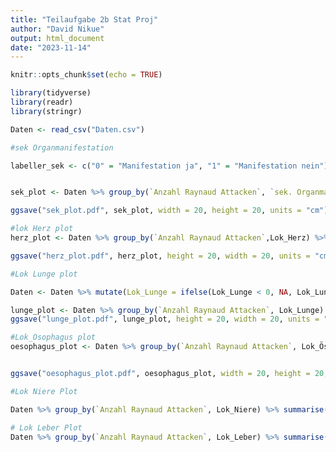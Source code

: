 ```yaml
---
title: "Teilaufgabe 2b Stat Proj"
author: "David Nikue"
output: html_document
date: "2023-11-14" 
---
```


```r
knitr::opts_chunk$set(echo = TRUE)
```

```r
library(tidyverse)
library(readr)
library(stringr)


```


```r
Daten <- read_csv("Daten.csv")
```


```r
#sek Organmanifestation

labeller_sek <- c("0" = "Manifestation ja", "1" = "Manifestation nein") 


sek_plot <- Daten %>% group_by(`Anzahl Raynaud Attacken`, `sek. Organmanifestation`) %>% summarise(count = n()) %>% na.omit() %>% ggplot(aes(x = factor(`Anzahl Raynaud Attacken`, levels = c("NA","0", "<5", "<10", ">10", ">15", ">20")), y = count )) + geom_col() + theme_bw() + facet_grid(~`sek. Organmanifestation`, labeller = labeller(`sek. Organmanifestation` = labeller_sek)) + xlab("Anzahl Raynaud Attacken") + ylab("Anzahl sek. Organmanifestation")

ggsave("sek_plot.pdf", sek_plot, width = 20, height = 20, units = "cm")

```

```r
#lok Herz plot
herz_plot <- Daten %>% group_by(`Anzahl Raynaud Attacken`,Lok_Herz) %>% summarise(count = n()) %>% na.omit() %>% ggplot(aes(x = factor(`Anzahl Raynaud Attacken`, levels = c("NA","0", "<5", "<10", ">10", ">15", ">20")), y = count)) + xlab(" Anzahl Raynaud Attacken")+ ylab("Anzahl Lokalisation Herz") + geom_col() + theme_bw() + facet_grid(~Lok_Herz, labeller = labeller(Lok_Herz = labeller_sek)) 

ggsave("herz_plot.pdf", herz_plot, height = 20, width = 20, units = "cm")
```

```r
#Lok Lunge plot

Daten <- Daten %>% mutate(Lok_Lunge = ifelse(Lok_Lunge < 0, NA, Lok_Lunge))

lunge_plot <- Daten %>% group_by(`Anzahl Raynaud Attacken`, Lok_Lunge) %>% summarise(count = n()) %>% na.omit(Lok_Lunge) %>%  ggplot(aes(x = factor(`Anzahl Raynaud Attacken`, levels = c("NA","0", "<5", "<10", ">10", ">15", ">20")), y = count)) + xlab(" Anzahl Raynaud Attacken")+ ylab("Anzahl Lokalisation Lunge") + geom_col() + theme_bw() + facet_grid(~ Lok_Lunge, labeller = labeller(Lok_Lunge = labeller_sek))
ggsave("lunge_plot.pdf", lunge_plot, height = 20, width = 20, units = "cm")
```

```r
#Lok_Ösophagus plot
oesophagus_plot <- Daten %>% group_by(`Anzahl Raynaud Attacken`, Lok_Ösophagus) %>% summarise(count = n())%>% na.omit() %>% ggplot(aes(x = factor(`Anzahl Raynaud Attacken`, levels = c("NA","0", "<5", "<10", ">10", ">15", ">20")), y = count))+ xlab(" Anzahl Raynaud Attacken")+ ylab(" Anzahl Lokalisation Ösophagus") + geom_col() + theme_bw() + facet_grid(~ Lok_Ösophagus, labeller = labeller(Lok_Ösophagus = labeller_sek))


ggsave("oesophagus_plot.pdf", oesophagus_plot, width = 20, height = 20, units = "cm")
```

```r
#Lok Niere Plot

Daten %>% group_by(`Anzahl Raynaud Attacken`, Lok_Niere) %>% summarise(count = n())%>% na.omit() %>% ggplot(aes(x = factor(`Anzahl Raynaud Attacken`, levels = c("NA","0", "<5", "<10", ">10", ">15", ">20")), y = count)) + xlab(" Anzahl Raynaud Attacken")+ ylab(" Anzahl Lokalisation Niere") + geom_col() + theme_bw() + facet_grid(~Lok_Niere, labeller = labeller(Lok_Niere = labeller_sek))
```


```r
# Lok Leber Plot
Daten %>% group_by(`Anzahl Raynaud Attacken`, Lok_Leber) %>% summarise(count = n())%>% na.omit() %>% ggplot(aes(x = factor(`Anzahl Raynaud Attacken`, levels = c("NA","0", "<5", "<10", ">10", ">15", ">20")), y = count)) + xlab(" Anzahl Raynaud Attacken")+ ylab("Anzahl Lokalisation Leber") + geom_col() + theme_bw() + facet_grid(~Lok_Leber, labeller = labeller(Lok_Leber = labeller_sek))
```




```r

```


